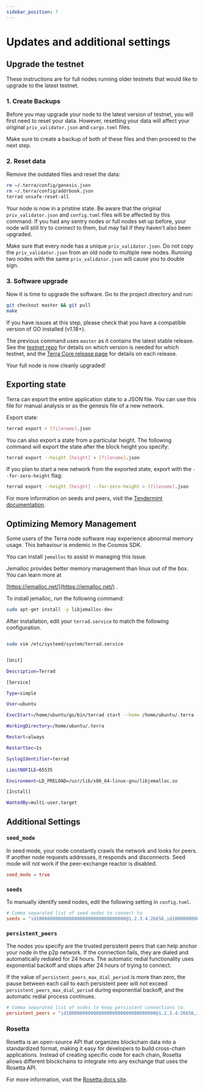```yaml
---
sidebar_position: 7
---
```



# Updates and additional settings

## Upgrade the testnet

These instructions are for full nodes running older testnets that would like to upgrade to the latest testnet.

### 1. Create Backups

Before you may upgrade your node to the latest version of testnet, you will first need to reset your data. However, resetting your data will affect your original `priv_validator.json` and `cargo.toml` files.

Make sure to create a backup of both of these files and then proceed to the next step.

### 2. Reset data

Remove the outdated files and reset the data:

```bash Terminal
rm ~/.terra/config/genesis.json
rm ~/.terra/config/addrbook.json
terrad unsafe-reset-all
```

Your node is now in a pristine state. Be aware that the original `priv_validator.json` and `config.toml` files will be affected by this command. If you had any sentry nodes or full nodes set up before, your node will still try to connect to them, but may fail if they haven't also been upgraded.


<Admonition type="danger" icon="🔥">

Make sure that every node has a unique `priv_validator.json`. Do not copy the `priv_validator.json` from an old node to multiple new nodes. Running two nodes with the same `priv_validator.json` will cause you to double sign.  

</Admonition>

### 3. Software upgrade

Now it is time to upgrade the software. Go to the project directory and run:

```bash Terminal
git checkout master && git pull
make
```

<Admonition type="tip" icon="💡">

If you have issues at this step, please check that you have a compatible version of GO installed (v1.18+).

</Admonition>

The previous command uses `master` as it contains the latest stable release. See the [testnet repo](https://github.com/terra-money/testnet) for details on which version is needed for which testnet, and the [Terra Core release page](https://github.com/terra-money/core/releases) for details on each release.

Your full node is now cleanly upgraded!

## Exporting state

Terra can export the entire application state to a JSON file. You can use this file for manual analysis or as the genesis file of a new network.

Export state:

```bash Terminal
terrad export > [filename].json
```

You can also export a state from a particular height. The following command will export the state after the block height you specify:

```bash Terminal
terrad export --height [height] > [filename].json
```

If you plan to start a new network from the exported state, export with the `--for-zero-height` flag:

```bash Terminal
terrad export --height [height] --for-zero-height > [filename].json
```

<Admonition type="tip" icon="💡">

For more information on seeds and peers, visit the [Tendermint documentation](https://github.com/tendermint/tendermint/blob/master/docs/tendermint-core/using-tendermint.mdx#peers).

</Admonition>

## Optimizing Memory Management

Some users of the Terra node software may experience abnormal memory usage. This behaviour is endemic in the Cosmos SDK.

You can install `jemalloc` to assist in managing this issue.

Jemalloc provides better memory management than linux out of the box. You can learn more at

[https://jemalloc.net/](https://jemalloc.net/) .

To install jemalloc, run the following command:

```sh Terminal
sudo apt-get install -y libjemalloc-dev
```

After installation, edit your `terrad.service` to match the following configuration.

```sh Terminal

sudo vim /etc/systemd/system/terrad.service

```

```sh 

[Unit]

Description=Terrad

[Service]

Type=simple

User=ubuntu

ExecStart=/home/ubuntu/go/bin/terrad start --home /home/ubuntu/.terra --log_level error

WorkingDirectory=/home/ubuntu/.terra

Restart=always

RestartSec=1s

SyslogIdentifier=terrad

LimitNOFILE=65535

Environment=LD_PRELOAD=/usr/lib/x86_64-linux-gnu/libjemalloc.so

[Install]

WantedBy=multi-user.target

```

## Additional Settings

### `seed_mode`

In seed mode, your node constantly crawls the network and looks for peers. If another node requests addresses, it responds and disconnects. Seed mode will not work if the peer-exchange reactor is disabled.

```toml
seed_mode = true
```

### `seeds`

To manually identify seed nodes, edit the following setting in `config.toml`.

```toml
# Comma separated list of seed nodes to connect to
seeds = "id100000000000000000000000000000000@1.2.3.4:26656,id200000000000000000000000000000000@2.3.4.5:4444"
```

### `persistent_peers`

The nodes you specify are the trusted persistent peers that can help anchor your node in the p2p network. If the connection fails, they are dialed and automatically redialed for 24 hours. The automatic redial functionality uses exponential backoff and stops after 24 hours of trying to connect.

If the value of `persistent_peers_max_dial_period` is more than zero, the pause between each call to each persistent peer will not exceed `persistent_peers_max_dial_period` during exponential backoff, and the automatic redial process continues.

```toml
# Comma separated list of nodes to keep persistent connections to.
persistent_peers = "id100000000000000000000000000000000@1.2.3.4:26656,id200000000000000000000000000000000@2.3.4.5:26656"
```

### Rosetta

Rosetta is an open-source API that organizes blockchain data into a standardized format, making it easy for developers to build cross-chain applications. Instead of creating specific code for each chain, Rosetta allows different blockchains to integrate into any exchange that uses the Rosetta API.

For more information, visit the [Rosetta docs site](https://www.rosetta-api.org/docs/welcome.html).
